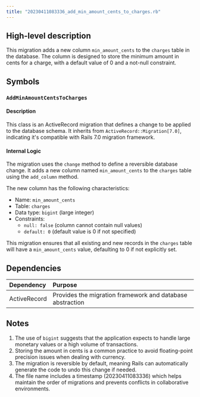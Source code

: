 ```yaml
---
title: "20230411083336_add_min_amount_cents_to_charges.rb"
---
```


## High-level description
This migration adds a new column `min_amount_cents` to the `charges` table in the database. The column is designed to store the minimum amount in cents for a charge, with a default value of 0 and a not-null constraint.

## Symbols

### `AddMinAmountCentsToCharges`
#### Description
This class is an ActiveRecord migration that defines a change to be applied to the database schema. It inherits from `ActiveRecord::Migration[7.0]`, indicating it's compatible with Rails 7.0 migration framework.

#### Internal Logic
The migration uses the `change` method to define a reversible database change. It adds a new column named `min_amount_cents` to the `charges` table using the `add_column` method.

The new column has the following characteristics:
- Name: `min_amount_cents`
- Table: `charges`
- Data type: `bigint` (large integer)
- Constraints: 
  - `null: false` (column cannot contain null values)
  - `default: 0` (default value is 0 if not specified)

This migration ensures that all existing and new records in the `charges` table will have a `min_amount_cents` value, defaulting to 0 if not explicitly set.

## Dependencies
| Dependency | Purpose |
|:-----------|:--------|
| ActiveRecord | Provides the migration framework and database abstraction |

## Notes
1. The use of `bigint` suggests that the application expects to handle large monetary values or a high volume of transactions.
2. Storing the amount in cents is a common practice to avoid floating-point precision issues when dealing with currency.
3. The migration is reversible by default, meaning Rails can automatically generate the code to undo this change if needed.
4. The file name includes a timestamp (20230411083336) which helps maintain the order of migrations and prevents conflicts in collaborative environments.